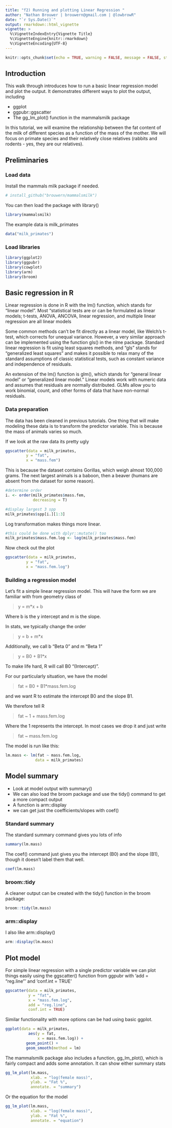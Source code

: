 ```yaml
---
title: "f2) Running and plotting Linear Regression "
author: "Nathan Brouwer | brouwern@gmail.com | @lowbrowR"
date: "`r Sys.Date()`"
output: rmarkdown::html_vignette
vignette: >
  %\VignetteIndexEntry{Vignette Title}
  %\VignetteEngine{knitr::rmarkdown}
  %\VignetteEncoding{UTF-8}
---
```


```r
knitr::opts_chunk$set(echo = TRUE, warning = FALSE, message = FALSE, strip.white = FALSE, cache = TRUE)
```

## Introduction

This walk through introduces how to run a basic linear regression model and plot the output.  It demonstrates different ways to plot the output, including

* ggplot
* ggpubr::ggscatter
* The gg_lm_plot() function in the mammalsmilk package

In this tutorial, we will examine the relationship between the fat content of the milk of different species as a function of the mass of the mother.  We will focus on primate species and their relatively close relatives (rabbits and rodents - yes, they are our relatives).

## Preliminaries

### Load data 

Install the mammals milk package if needed.
```r
# install_github("brouwern/mammalsmilk")
```

You can then load the package with library()
```r
library(mammalsmilk)
```


The example data is milk_primates
```r
data("milk_primates")
```


### Load libraries

```r
library(ggplot2)
library(ggpubr)
library(cowplot)
library(arm)
library(broom)
```



## Basic regression in R

Linear regression is done in R with the lm() function, which stands for "linear model".  Most "statistical tests are or can be formulated as linear models; t-tests, ANOVA, ANCOVA, linear regression, and multiple linear regression are all linear models

Some common methods can't be fit directly as a linear model, like Welch's t-test, which corrects for unequal variance.  However, a very similar approach can be implemented using the function gls() in the nlme package.  Standard linear regression is fit using least squares methods, and "gls" stands for "generalized least squares" and makes it possible to relax many of the standard assumptions of classic statistical tests, such as constant variance and independence of residuals.

An extension of the lm() function is glm(), which stands for "general linear model" or "generalized linear model."  Linear models work with numeric data and assumes that residuals are normally distributed.  GLMs allow you to work binomial, count, and other forms of data that have non-normal residuals.  


### Data preparation

The data has been cleaned in previous tutorials.  One thing that will make modeling these data is to transform the predictor variable.  This is because the mass of animals varies so much.

If we look at the raw data its pretty ugly

```r
ggscatter(data = milk_primates,
         y = "fat",
         x = "mass.fem")
```

This is because the dataset contains Gorillas, which weigh almost 100,000 grams.  The next largest animals is a baboon, then a beaver (humans are absent from the dataset for some reason).

```r
#determine order
i. <- order(milk_primates$mass.fem,
            decreasing = T)

#display largest 3 spp
milk_primates$spp[i.][1:3]
```


Log transformation makes things more linear.

```r
#this could be done with dplyr::mutate() too
milk_primates$mass.fem.log <- log(milk_primates$mass.fem)
```

Now check out the plot
```r
ggscatter(data = milk_primates,
         y = "fat",
         x = "mass.fem.log")
```


### Building a regression model

Let's fit a simple linear regression model.  This will have the form we are familiar with from geometry class of

> y = m*x + b

Where b is the y intercept and m is the slope.

In stats, we typically change the order

> y = b + m*x

Additionally, we call b "Beta 0" and m "Beta 1"

> y = B0 + B1*x

To make life hard, R will call B0 "(Intercept)".

For our particularly situation, we have the model

> fat = B0 + B1*mass.fem.log

and we want R to estimate the intercept B0 and the slope B1.

We therefore tell R

> fat ~ 1 + mass.fem.log

Where the 1 represents the intercept.  In most cases we drop it and just write

> fat ~ mass.fem.log

The model is run like this:

```r
lm.mass <- lm(fat ~ mass.fem.log,
             data = milk_primates)
```


## Model summary

* Look at model output with summary()
* We can also load the broom package and use the tidy() command to get a more compact output
* A function is arm::display
* we can get just the coefficients/slopes with coef() 


### Standard summary

The standard summary command gives you lots of info
```r
summary(lm.mass)
```

The coef() command just gives you the intercept (B0) and the slope (B1), though it doesn't label them that well.
```r
coef(lm.mass)
```

### broom::tidy

A cleaner output can be created with the tidy() function in the broom package:
```r
broom::tidy(lm.mass)
```

### arm::display

I also like arm::display()
```r
arm::display(lm.mass)
```



## Plot model 

For simple linear regression with a single predictor variable we can plot things easily using the ggscatter() function from ggpubr with 'add = "reg.line"' and 'conf.int = TRUE'

```r
ggscatter(data = milk_primates,
          y = "fat",
          x = "mass.fem.log",
          add = "reg.line",
          conf.int = TRUE)
```


Similar functionality with more options can be had using basic ggplot.

```r
ggplot(data = milk_primates,
          aes(y = fat,
              x = mass.fem.log)) +
         geom_point() +
         geom_smooth(method = lm)
```

 
The mammalsmilk package also includes a function, gg_lm_plot(), which is fairly compact and adds some annotation.  It can show either summary stats
```r
gg_lm_plot(lm.mass,
           xlab. = "log(female mass)",
           ylab. = "Fat %",
           annotate. = "summary")
```

Or the equation for the model
```r
gg_lm_plot(lm.mass,
           xlab. = "log(female mass)",
           ylab. = "Fat %",
           annotate. = "equation")
```






```r

```





